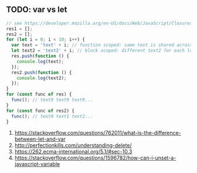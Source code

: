 ## TODO: var vs let

```javascript
// see https://developer.mozilla.org/en-US/docs/Web/JavaScript/Closures#creating_closures_in_loops_a_common_mistake
res1 = [];
res2 = [];
for (let i = 0; i < 10; i++) {
  var text = 'text' + i; // function scoped: same text is shared across all loops. each loop redeclares text (and thats ok)
  let text2 = 'text2' + i; // block scoped: different text2 for each loop
  res.push(function () {
    console.log(text);
  });
  res2.push(function () {
    console.log(text2);
  });
}
for (const func of res) {
  func(); // text9 text9 text9...
}
for (const func of res2) {
  func(); // text0 text1 text2...
}
```

1. https://stackoverflow.com/questions/762011/what-is-the-difference-between-let-and-var
2. http://perfectionkills.com/understanding-delete/
3. https://262.ecma-international.org/5.1/#sec-10.3
4. https://stackoverflow.com/questions/1596782/how-can-i-unset-a-javascript-variable
